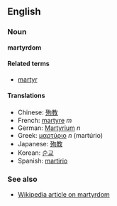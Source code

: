 ==English==
===Noun===
'''martyrdom'''

====Related terms====
*[[martyr]]

====Translations====
*Chinese: [[殉教]]
*French: [[martyre]] ''m''
*German: [[Martyrium]] ''n''
*Greek: [[μαρτύριο]] ''n'' (martúrio)
*Japanese: [[殉教]]
*Korean: [[순교]]
*Spanish: [[martirio]]

===See also===
*[[w:Martyrdom|Wikipedia article on martyrdom]]